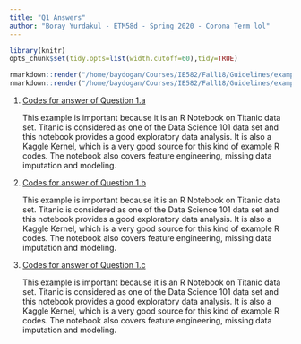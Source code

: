 ```yaml
---
title: "Q1 Answers"
author: "Boray Yurdakul - ETM58d - Spring 2020 - Corona Term lol"
---
```

```r
library(knitr)
opts_chunk$set(tidy.opts=list(width.cutoff=60),tidy=TRUE)
```

```r
rmarkdown::render("/home/baydogan/Courses/IE582/Fall18/Guidelines/example_homework_0.Rmd",output_format="pdf_document")
rmarkdown::render("/home/baydogan/Courses/IE582/Fall18/Guidelines/example_homework_0.Rmd",output_format="html_document")
```

1. [Codes for answer of Question 1.a](https://github.com/ETM-58D/spring20-borayyurdakul/blob/master/files/q1a.html)

    This example is important because it is an R Notebook on Titanic data set. Titanic is considered as one of the Data Science 101 data set and this notebook provides a good exploratory data analysis. It is also a Kaggle Kernel, which is a very good source for this kind of example R codes. The notebook also covers feature engineering, missing data imputation and modeling.
    
2. [Codes for answer of Question 1.b](https://github.com/ETM-58D/spring20-borayyurdakul/blob/master/files/q1b.html)

    This example is important because it is an R Notebook on Titanic data set. Titanic is considered as one of the Data Science 101 data set and this notebook provides a good exploratory data analysis. It is also a Kaggle Kernel, which is a very good source for this kind of example R codes. The notebook also covers feature engineering, missing data imputation and modeling.
    
3. [Codes for answer of Question 1.c](https://github.com/ETM-58D/spring20-borayyurdakul/blob/master/files/q1c.html)

    This example is important because it is an R Notebook on Titanic data set. Titanic is considered as one of the Data Science 101 data set and this notebook provides a good exploratory data analysis. It is also a Kaggle Kernel, which is a very good source for this kind of example R codes. The notebook also covers feature engineering, missing data imputation and modeling.
